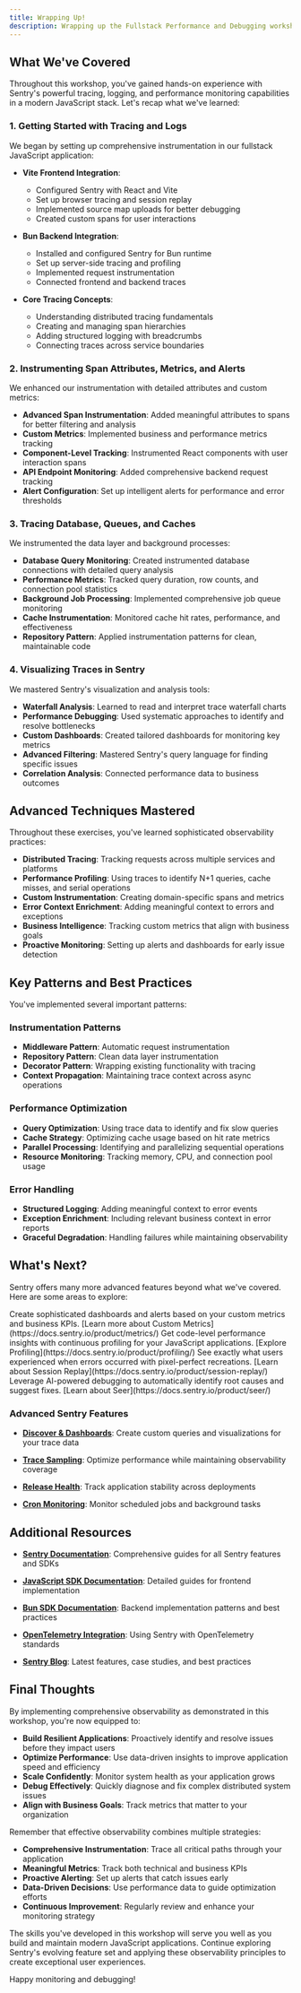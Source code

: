 ```yaml
---
title: Wrapping Up!
description: Wrapping up the Fullstack Performance and Debugging workshop
---
```



## What We've Covered

Throughout this workshop, you've gained hands-on experience with Sentry's powerful tracing, logging, and performance monitoring capabilities in a modern JavaScript stack. Let's recap what we've learned:

### 1. Getting Started with Tracing and Logs

We began by setting up comprehensive instrumentation in our fullstack JavaScript application:

- **Vite Frontend Integration**:
  - Configured Sentry with React and Vite
  - Set up browser tracing and session replay
  - Implemented source map uploads for better debugging
  - Created custom spans for user interactions

- **Bun Backend Integration**:
  - Installed and configured Sentry for Bun runtime
  - Set up server-side tracing and profiling
  - Implemented request instrumentation
  - Connected frontend and backend traces

- **Core Tracing Concepts**:
  - Understanding distributed tracing fundamentals
  - Creating and managing span hierarchies
  - Adding structured logging with breadcrumbs
  - Connecting traces across service boundaries

### 2. Instrumenting Span Attributes, Metrics, and Alerts

We enhanced our instrumentation with detailed attributes and custom metrics:

- **Advanced Span Instrumentation**: Added meaningful attributes to spans for better filtering and analysis
- **Custom Metrics**: Implemented business and performance metrics tracking
- **Component-Level Tracking**: Instrumented React components with user interaction spans
- **API Endpoint Monitoring**: Added comprehensive backend request tracking
- **Alert Configuration**: Set up intelligent alerts for performance and error thresholds

### 3. Tracing Database, Queues, and Caches

We instrumented the data layer and background processes:

- **Database Query Monitoring**: Created instrumented database connections with detailed query analysis
- **Performance Metrics**: Tracked query duration, row counts, and connection pool statistics
- **Background Job Processing**: Implemented comprehensive job queue monitoring
- **Cache Instrumentation**: Monitored cache hit rates, performance, and effectiveness
- **Repository Pattern**: Applied instrumentation patterns for clean, maintainable code

### 4. Visualizing Traces in Sentry

We mastered Sentry's visualization and analysis tools:

- **Waterfall Analysis**: Learned to read and interpret trace waterfall charts
- **Performance Debugging**: Used systematic approaches to identify and resolve bottlenecks
- **Custom Dashboards**: Created tailored dashboards for monitoring key metrics
- **Advanced Filtering**: Mastered Sentry's query language for finding specific issues
- **Correlation Analysis**: Connected performance data to business outcomes

## Advanced Techniques Mastered

Throughout these exercises, you've learned sophisticated observability practices:

- **Distributed Tracing**: Tracking requests across multiple services and platforms
- **Performance Profiling**: Using traces to identify N+1 queries, cache misses, and serial operations
- **Custom Instrumentation**: Creating domain-specific spans and metrics
- **Error Context Enrichment**: Adding meaningful context to errors and exceptions
- **Business Intelligence**: Tracking custom metrics that align with business goals
- **Proactive Monitoring**: Setting up alerts and dashboards for early issue detection

## Key Patterns and Best Practices

You've implemented several important patterns:

### Instrumentation Patterns
- **Middleware Pattern**: Automatic request instrumentation
- **Repository Pattern**: Clean data layer instrumentation
- **Decorator Pattern**: Wrapping existing functionality with tracing
- **Context Propagation**: Maintaining trace context across async operations

### Performance Optimization
- **Query Optimization**: Using trace data to identify and fix slow queries
- **Cache Strategy**: Optimizing cache usage based on hit rate metrics
- **Parallel Processing**: Identifying and parallelizing sequential operations
- **Resource Monitoring**: Tracking memory, CPU, and connection pool usage

### Error Handling
- **Structured Logging**: Adding meaningful context to error events
- **Exception Enrichment**: Including relevant business context in error reports
- **Graceful Degradation**: Handling failures while maintaining observability

## What's Next?

Sentry offers many more advanced features beyond what we've covered. Here are some areas to explore:

<CardGrid>
  <Card title="Custom Metrics & Dashboards" icon="chart">
    Create sophisticated dashboards and alerts based on your custom metrics and business KPIs.
    [Learn more about Custom Metrics](https://docs.sentry.io/product/metrics/)
  </Card>

  <Card title="Profiling" icon="timer">
    Get code-level performance insights with continuous profiling for your JavaScript applications.
    [Explore Profiling](https://docs.sentry.io/product/profiling/)
  </Card>

  <Card title="Session Replay" icon="laptop">
    See exactly what users experienced when errors occurred with pixel-perfect recreations.
    [Learn about Session Replay](https://docs.sentry.io/product/session-replay/)
  </Card>

  <Card title="Seer AI" icon="magnifier">
    Leverage AI-powered debugging to automatically identify root causes and suggest fixes.
    [Learn about Seer](https://docs.sentry.io/product/seer/)
  </Card>
</CardGrid>

### Advanced Sentry Features

- **[Discover & Dashboards](https://docs.sentry.io/product/discover-queries/)**: Create custom queries and visualizations for your trace data

- **[Trace Sampling](https://docs.sentry.io/platforms/javascript/configuration/sampling/)**: Optimize performance while maintaining observability coverage

- **[Release Health](https://docs.sentry.io/product/releases/health/)**: Track application stability across deployments

- **[Cron Monitoring](https://docs.sentry.io/product/crons/)**: Monitor scheduled jobs and background tasks

## Additional Resources

- **[Sentry Documentation](https://docs.sentry.io/)**: Comprehensive guides for all Sentry features and SDKs

- **[JavaScript SDK Documentation](https://docs.sentry.io/platforms/javascript/)**: Detailed guides for frontend implementation

- **[Bun SDK Documentation](https://docs.sentry.io/platforms/javascript/guides/bun/)**: Backend implementation patterns and best practices

- **[OpenTelemetry Integration](https://docs.sentry.io/platforms/javascript/performance/opentelemetry/)**: Using Sentry with OpenTelemetry standards

- **[Sentry Blog](https://sentry.io/blog/)**: Latest features, case studies, and best practices

## Final Thoughts

By implementing comprehensive observability as demonstrated in this workshop, you're now equipped to:

- **Build Resilient Applications**: Proactively identify and resolve issues before they impact users
- **Optimize Performance**: Use data-driven insights to improve application speed and efficiency  
- **Scale Confidently**: Monitor system health as your application grows
- **Debug Effectively**: Quickly diagnose and fix complex distributed system issues
- **Align with Business Goals**: Track metrics that matter to your organization

Remember that effective observability combines multiple strategies:

- **Comprehensive Instrumentation**: Trace all critical paths through your application
- **Meaningful Metrics**: Track both technical and business KPIs
- **Proactive Alerting**: Set up alerts that catch issues early
- **Data-Driven Decisions**: Use performance data to guide optimization efforts
- **Continuous Improvement**: Regularly review and enhance your monitoring strategy

The skills you've developed in this workshop will serve you well as you build and maintain modern JavaScript applications. Continue exploring Sentry's evolving feature set and applying these observability principles to create exceptional user experiences.

Happy monitoring and debugging!
